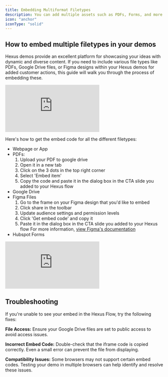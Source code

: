 ```yaml
---
title: Embedding Multiformat Filetypes
description: You can add multiple assets such as PDFs, Forms, and more at the end of your Hexus Flows to engage your audience even further.
icon: "anchor"
iconType: "solid"
---
```


## How to embed multiple filetypes in your demos
Hexus demos provide an excellent platform for showcasing your ideas with dynamic and diverse content. If you need to include various file types like PDFs, Google Drive files, or Figma designs within your Hexus demos for added customer actions, this guide will walk you through the process of embedding these.

<div style={{ position: 'relative', width: '100%', paddingTop: '56.25%' }}>
    <iframe
        src="https://app.usehexus.com/embed/66f4386b-9ef3-4393-9fe9-31ccfc983ec0?refid="
        title="Hexus Embedding Multiple Filetypes"
        frameborder="0"
        allow="accelerometer; autoplay; clipboard-write; encrypted-media; gyroscope; picture-in-picture"
        allowfullscreen
        style={{ position: 'absolute', top: 0, left: 0, width: '100%', height: '100%' }}
    ></iframe>
</div>

Here's how to get the embed code for all the different filetypes:
- Webpage or App 
- PDFs: 
    1. Upload your PDF to google drive
    2. Open it in a new tab
    3. Click on the 3 dots in the top right corner
    4. Select 'Embed item'
    5. Copy the code and paste it in the dialog box in the CTA slide you added to your Hexus flow
- Google Drive
- Figma Files
    1. Go to the frame on your Figma design that you'd like to embed
    2. Click share in the toolbar
    3. Update audience settings and permission levels
    4. Click 'Get embed code' and copy it
    5. Paste it in the dialog box in the CTA slide you added to your Hexus flow
For more information, [view Figma's documentation](https://help.figma.com/hc/en-us/articles/360039827134-Embed-files-and-prototypes)
- Hubspot Forms

<div style={{ position: 'relative', width: '100%', paddingTop: '56.25%' }}>
    <iframe
        src="https://app.usehexus.com/embed/f3d6dc9f-49e5-4553-b6c5-ed36ecbfbc19"
        title="Hexus Embedding Multiple Filetypes"
        frameborder="0"
        allow="accelerometer; autoplay; clipboard-write; encrypted-media; gyroscope; picture-in-picture"
        allowfullscreen
        style={{ position: 'absolute', top: 0, left: 0, width: '100%', height: '100%' }}
    ></iframe>
</div>


## Troubleshooting
If you're unable to see your embed in the Hexus Flow, try the following fixes:

**File Access:** Ensure your Google Drive files are set to public access to avoid access issues.

**Incorrect Embed Code:** Double-check that the iframe code is copied correctly. Even a small error can prevent the file from displaying.

**Compatibility Issues:** Some browsers may not support certain embed codes. Testing your demo in multiple browsers can help identify and resolve these issues.